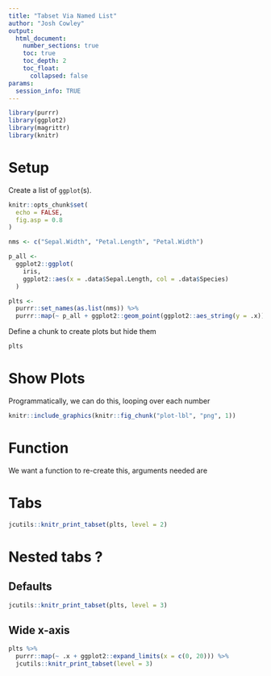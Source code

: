 ```yaml
---
title: "Tabset Via Named List"
author: "Josh Cowley"
output:
  html_document:
    number_sections: true
    toc: true
    toc_depth: 2
    toc_float:
      collapsed: false
params:
  session_info: TRUE
---
```


```r
library(purrr)
library(ggplot2)
library(magrittr)
library(knitr)
```

# Setup

Create a list of `ggplot`(s).

```r
knitr::opts_chunk$set(
  echo = FALSE,
  fig.asp = 0.8
)

nms <- c("Sepal.Width", "Petal.Length", "Petal.Width")

p_all <- 
  ggplot2::ggplot(
    iris,
    ggplot2::aes(x = .data$Sepal.Length, col = .data$Species)
  )

plts <- 
  purrr::set_names(as.list(nms)) %>%
  purrr::map(~ p_all + ggplot2::geom_point(ggplot2::aes_string(y = .x))) 
```

Define a chunk to create plots but hide them

```r
plts
```

# Show Plots

Programmatically, we can do this, looping over each number

```r
knitr::include_graphics(knitr::fig_chunk("plot-lbl", "png", 1))
```

# Function

We want a function to re-create this, arguments needed are 

# Tabs {.tabset}

```r
jcutils::knitr_print_tabset(plts, level = 2)
```

# Nested tabs ? {.tabset}

## Defaults {.tabset}

```r
jcutils::knitr_print_tabset(plts, level = 3)
```

## Wide x-axis {.tabset}

```r
plts %>%
  purrr::map(~ .x + ggplot2::expand_limits(x = c(0, 20))) %>%
  jcutils::knitr_print_tabset(level = 3)
```

